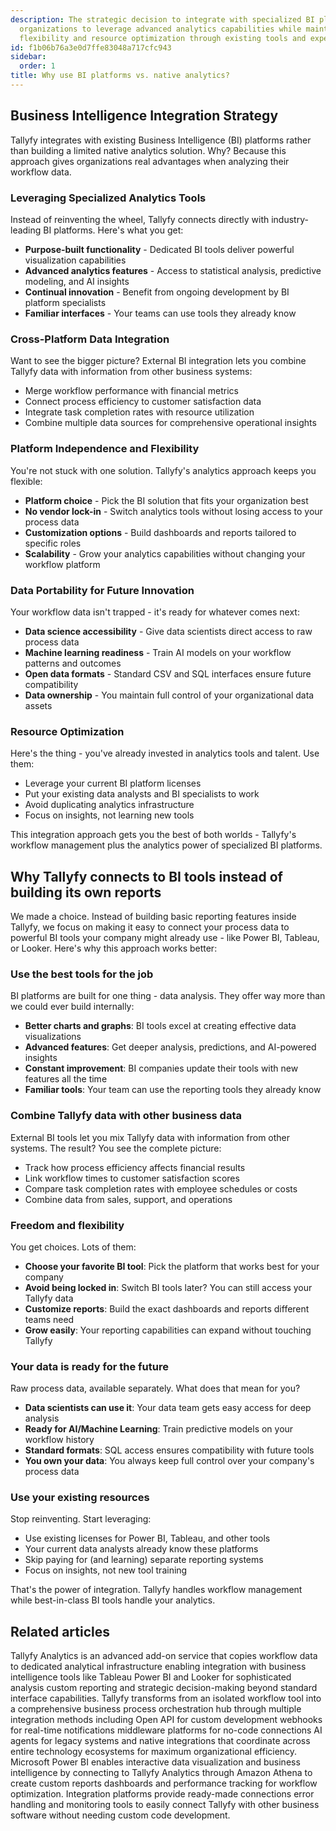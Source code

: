 ```yaml
---
description: The strategic decision to integrate with specialized BI platforms enables
  organizations to leverage advanced analytics capabilities while maintaining data
  flexibility and resource optimization through existing tools and expertise.
id: f1b06b76a3e0d7ffe83048a717cfc943
sidebar:
  order: 1
title: Why use BI platforms vs. native analytics?
---
```


## Business Intelligence Integration Strategy

Tallyfy integrates with existing Business Intelligence (BI) platforms rather than building a limited native analytics solution. Why? Because this approach gives organizations real advantages when analyzing their workflow data.

### Leveraging Specialized Analytics Tools

Instead of reinventing the wheel, Tallyfy connects directly with industry-leading BI platforms. Here's what you get:

- **Purpose-built functionality** - Dedicated BI tools deliver powerful visualization capabilities
- **Advanced analytics features** - Access to statistical analysis, predictive modeling, and AI insights  
- **Continual innovation** - Benefit from ongoing development by BI platform specialists
- **Familiar interfaces** - Your teams can use tools they already know

### Cross-Platform Data Integration

Want to see the bigger picture? External BI integration lets you combine Tallyfy data with information from other business systems:

- Merge workflow performance with financial metrics
- Connect process efficiency to customer satisfaction data
- Integrate task completion rates with resource utilization
- Combine multiple data sources for comprehensive operational insights

### Platform Independence and Flexibility

You're not stuck with one solution. Tallyfy's analytics approach keeps you flexible:

- **Platform choice** - Pick the BI solution that fits your organization best
- **No vendor lock-in** - Switch analytics tools without losing access to your process data
- **Customization options** - Build dashboards and reports tailored to specific roles
- **Scalability** - Grow your analytics capabilities without changing your workflow platform

### Data Portability for Future Innovation

Your workflow data isn't trapped - it's ready for whatever comes next:

- **Data science accessibility** - Give data scientists direct access to raw process data
- **Machine learning readiness** - Train AI models on your workflow patterns and outcomes
- **Open data formats** - Standard CSV and SQL interfaces ensure future compatibility
- **Data ownership** - You maintain full control of your organizational data assets

### Resource Optimization

Here's the thing - you've already invested in analytics tools and talent. Use them:

- Leverage your current BI platform licenses
- Put your existing data analysts and BI specialists to work
- Avoid duplicating analytics infrastructure
- Focus on insights, not learning new tools

This integration approach gets you the best of both worlds - Tallyfy's workflow management plus the analytics power of specialized BI platforms.

## Why Tallyfy connects to BI tools instead of building its own reports

We made a choice. Instead of building basic reporting features inside Tallyfy, we focus on making it easy to connect your process data to powerful BI tools your company might already use - like Power BI, Tableau, or Looker. Here's why this approach works better:

### Use the best tools for the job

BI platforms are built for one thing - data analysis. They offer way more than we could ever build internally:

- **Better charts and graphs**: BI tools excel at creating effective data visualizations
- **Advanced features**: Get deeper analysis, predictions, and AI-powered insights
- **Constant improvement**: BI companies update their tools with new features all the time
- **Familiar tools**: Your team can use the reporting tools they already know

### Combine Tallyfy data with other business data

External BI tools let you mix Tallyfy data with information from other systems. The result? You see the complete picture:

- Track how process efficiency affects financial results
- Link workflow times to customer satisfaction scores
- Compare task completion rates with employee schedules or costs
- Combine data from sales, support, and operations

### Freedom and flexibility

You get choices. Lots of them:

- **Choose your favorite BI tool**: Pick the platform that works best for your company
- **Avoid being locked in**: Switch BI tools later? You can still access your Tallyfy data
- **Customize reports**: Build the exact dashboards and reports different teams need
- **Grow easily**: Your reporting capabilities can expand without touching Tallyfy

### Your data is ready for the future

Raw process data, available separately. What does that mean for you?

- **Data scientists can use it**: Your data team gets easy access for deep analysis
- **Ready for AI/Machine Learning**: Train predictive models on your workflow history
- **Standard formats**: SQL access ensures compatibility with future tools
- **You own your data**: You always keep full control over your company's process data

### Use your existing resources

Stop reinventing. Start leveraging:

- Use existing licenses for Power BI, Tableau, and other tools
- Your current data analysts already know these platforms
- Skip paying for (and learning) separate reporting systems  
- Focus on insights, not new tool training

That's the power of integration. Tallyfy handles workflow management while best-in-class BI tools handle your analytics.


## Related articles
<CardGrid>
<LinkTitleCard header="<b>Integrations > Tallyfy Analytics</b>" href="/products/pro/integrations/analytics/" > Tallyfy Analytics is an advanced add-on service that copies workflow data to dedicated analytical infrastructure enabling integration with business intelligence tools like Tableau Power BI and Looker for sophisticated analysis custom reporting and strategic decision-making beyond standard interface capabilities. </LinkTitleCard>
<LinkTitleCard header="<b>Pro > Integrations</b>" href="/products/pro/integrations/" > Tallyfy transforms from an isolated workflow tool into a comprehensive business process orchestration hub through multiple integration methods including Open API for custom development webhooks for real-time notifications middleware platforms for no-code connections AI agents for legacy systems and native integrations that coordinate across entire technology ecosystems for maximum organizational efficiency. </LinkTitleCard>
<LinkTitleCard header="<b>Analytics > Power BI</b>" href="/products/pro/integrations/analytics/powerbi/" > Microsoft Power BI enables interactive data visualization and business intelligence by connecting to Tallyfy Analytics through Amazon Athena to create custom reports dashboards and performance tracking for workflow optimization. </LinkTitleCard>
<LinkTitleCard header="<b>Middleware > Why use an integration platform (middleware) with Tallyfy</b>" href="/products/pro/integrations/middleware/why-should-i-use-an-integration-platform-with-tallyfy/" > Integration platforms provide ready-made connections error handling and monitoring tools to easily connect Tallyfy with other business software without needing custom code development. </LinkTitleCard>
</CardGrid>